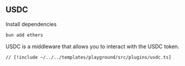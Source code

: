 ## USDC

Install dependencies

```bash
bun add ethers
```

USDC is a middleware that allows you to interact with the USDC token.

```tsx [src/plugins/usdc.ts]
// [!include ~/../../templates/playground/src/plugins/usdc.ts]
```

